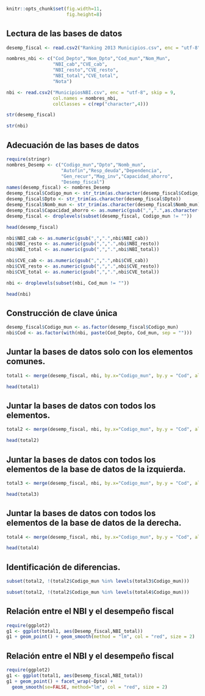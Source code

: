 ```r
knitr::opts_chunk$set(fig.width=11, 
                      fig.height=8)
```


## Lectura de las bases de datos

```r
desemp_fiscal <- read.csv2("Ranking 2013 Municipios.csv", enc = "utf-8", skip = 4)

nombres_nbi <- c("Cod_Depto","Nom_Dpto","Cod_mun","Nom_Mun",
                 "NBI_cab","CVE_cab",
                 "NBI_resto","CVE_resto",
                 "NBI_total","CVE_total",
                 "Nota")

nbi <- read.csv2("MunicipiosNBI.csv", enc = "utf-8", skip = 9,
                 col.names = nombres_nbi,
                 colClasses = c(rep("character",4)))

str(desemp_fiscal)

str(nbi)
```

## Adecuación de las bases de datos

```r
require(stringr)
nombres_Desemp <- c("Codigo_mun","Dpto","Nomb_mun",
                    "Autofin","Resp_deuda","Dependencia",
                    "Gen_recur","Mag_inv","Capacidad_ahorro",
                    "Desemp_fiscal")
names(desemp_fiscal) <- nombres_Desemp
desemp_fiscal$Codigo_mun <- str_trim(as.character(desemp_fiscal$Codigo_mun))
desemp_fiscal$Dpto <- str_trim(as.character(desemp_fiscal$Dpto))
desemp_fiscal$Nomb_mun <- str_trim(as.character(desemp_fiscal$Nomb_mun))
desemp_fiscal$Capacidad_ahorro <- as.numeric(gsub(",",".",as.character(desemp_fiscal$Capacidad_ahorro)))
desemp_fiscal <- droplevels(subset(desemp_fiscal, Codigo_mun != ""))

head(desemp_fiscal)

nbi$NBI_cab <- as.numeric(gsub(",",".",nbi$NBI_cab))
nbi$NBI_resto <- as.numeric(gsub(",",".",nbi$NBI_resto))
nbi$NBI_total <- as.numeric(gsub(",",".",nbi$NBI_total))

nbi$CVE_cab <- as.numeric(gsub(",",".",nbi$CVE_cab))
nbi$CVE_resto <- as.numeric(gsub(",",".",nbi$CVE_resto))
nbi$CVE_total <- as.numeric(gsub(",",".",nbi$CVE_total))

nbi <- droplevels(subset(nbi, Cod_mun != ""))

head(nbi)
```

## Construcción de clave única

```r
desemp_fiscal$Codigo_mun <- as.factor(desemp_fiscal$Codigo_mun)
nbi$Cod <- as.factor(with(nbi, paste(Cod_Depto, Cod_mun, sep = "")))
```

## Juntar la bases de datos solo con los elementos comunes.
```r
total1 <- merge(desemp_fiscal, nbi, by.x="Codigo_mun", by.y = "Cod", all = FALSE)

head(total1)
```

## Juntar la bases de datos  con todos los elementos.
```r
total2 <- merge(desemp_fiscal, nbi, by.x="Codigo_mun", by.y = "Cod", all = TRUE)

head(total2)
```

## Juntar la bases de datos  con todos los elementos de la base de datos de la izquierda.
```r
total3 <- merge(desemp_fiscal, nbi, by.x="Codigo_mun", by.y = "Cod", all.x = TRUE)

head(total3)
```


## Juntar la bases de datos  con todos los elementos de la base de datos de la derecha.
```r
total4 <- merge(desemp_fiscal, nbi, by.x="Codigo_mun", by.y = "Cod", all.y = TRUE)

head(total4)
```

## Identificación de diferencias.
```r
subset(total2, !(total2$Codigo_mun %in% levels(total3$Codigo_mun)))

subset(total2, !(total2$Codigo_mun %in% levels(total4$Codigo_mun)))
```

## Relación entre el NBI y el desempeño fiscal
```r
require(ggplot2)
g1 <- ggplot(total1, aes(Desemp_fiscal,NBI_total))
g1 + geom_point() + geom_smooth(method = "lm", col = "red", size = 2)
```

## Relación entre el NBI y el desempeño fiscal
```r
require(ggplot2)
g1 <- ggplot(total1, aes(Desemp_fiscal,NBI_total))
g1 + geom_point() + facet_wrap(~Dpto) + 
  geom_smooth(se=FALSE, method="lm", col = "red", size = 2)
```

